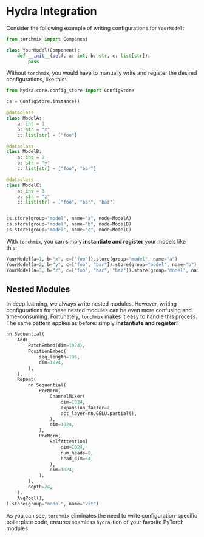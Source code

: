 # Hydra Integration

Consider the following example of writing configurations for `YourModel`:

```python
from torchmix import Component

class YourModel(Component):
    def __init__(self, a: int, b: str, c: list[str]):
        pass
```

Without `torchmix`, you would have to manually write and register the desired configurations, like this:

```python
from hydra.core.config_store import ConfigStore

cs = ConfigStore.instance()

@dataclass
class ModelA:
    a: int = 1
    b: str = "x"
    c: list[str] = ["foo"]

@dataclass
class ModelB:
    a: int = 2
    b: str = "y"
    c: list[str] = ["foo", "bar"]

@dataclass
class ModelC:
    a: int = 3
    b: str = "z"
    c: list[str] = ["foo", "bar", "baz"]


cs.store(group="model", name="a", node=ModelA)
cs.store(group="model", name="b", node=ModelB)
cs.store(group="model", name="c", node=ModelC)
```

With `torchmix`, you can simply **instantiate and register** your models like this:

```python
YourModel(a=1, b="x", c=["foo"]).store(group="model", name="a")
YourModel(a=2, b="y", c=["foo", "bar"]).store(group="model", name="b")
YourModel(a=3, b="z", c=["foo", "bar", "baz"]).store(group="model", name="c")
```

## Nested Modules

In deep learning, we always write nested modules.
However, writing configurations for these nested modules can be even more confusing and time-consuming.
Fortunately, `torchmix` makes it easy to handle this process.
The same pattern applies as before: simply **instantiate and register!**

```python
nn.Sequential(
    Add(
        PatchEmbed(dim=1024),
        PositionEmbed(
            seq_length=196,
            dim=1024,
        ),
    ),
    Repeat(
        nn.Sequential(
            PreNorm(
                ChannelMixer(
                    dim=1024,
                    expansion_factor=4,
                    act_layer=nn.GELU.partial(),
                ),
                dim=1024,
            ),
            PreNorm(
                SelfAttention(
                    dim=1024,
                    num_heads=8,
                    head_dim=64,
                ),
                dim=1024,
            ),
        ),
        depth=24,
    ),
    AvgPool(),
).store(group="model", name="vit")
```

As you can see, `torchmix` eliminates the need to write configuration-specific boilerplate code,
ensures seamless `hydra`-tion of your favorite PyTorch modules.
